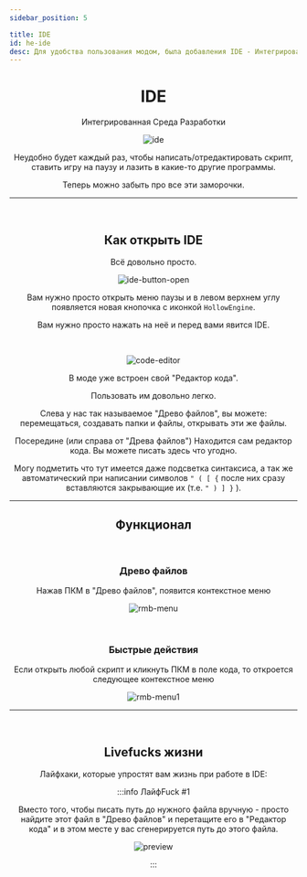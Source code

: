```yaml
---
sidebar_position: 5

title: IDE
id: he-ide
desc: Для удобства пользования модом, была добавления IDE - Интегрированная Среда Разработки
---
```



<div align="center">

# IDE

Интегрированная Среда Разработки

<div className="show" id="mask">

![ide](@site/static/img/doc/titles/IDE0.webp "Холоу рисует строки кода")

</div>

Неудобно будет каждый раз, чтобы написать/отредактировать скрипт, ставить игру на паузу и лазить в какие-то другие программы.

Теперь можно забыть про все эти заморочки.

---

<br />

## Как открыть IDE

Всё довольно просто.

![ide-button-open](@site/static/img/doc/menus/ide-button-open.png)

Вам нужно просто открыть меню паузы и в левом верхнем углу появляется новая кнопочка с иконкой `HollowEngine`.

Вам нужно просто нажать на неё и перед вами явится IDE.

<br />

![code-editor](@site/static/img/doc/menus/code_editor.png)

В моде уже встроен свой "Редактор кода".

Пользовать им довольно легко.

Слева у нас так называемое "Древо файлов", вы можете: перемещаться, создавать папки и файлы, открывать эти же файлы.

Посередине (или справа от "Древа файлов") Находится сам редактор кода. Вы можете писать здесь что угодно.

Могу подметить что тут имеется даже подсветка синтаксиса, а так же автоматический при написании символов `" ( [ {` после них сразу вставляются закрывающие их (т.е. `" ) ] }` ).

---

## Функционал

<br />

### Древо файлов

Нажав ПКМ в "Древо файлов", появится контекстное меню

![rmb-menu](@site/static/img/doc/ide/rmb-menu.png)

<br />

### Быстрые действия

Если открыть любой скрипт и кликнуть ПКМ в поле кода, то откроется следующее контекстное меню

![rmb-menu1](@site/static/img/doc/ide/rmb-menu1.png)

---

<br />

## Livefucks жизни

Лайфхаки, которые упростят вам жизнь при работе в IDE:

:::info ЛайфFuck #1

Вместо того, чтобы писать путь до нужного файла вручную - просто найдите этот файл в "Древо файлов" и перетащите его в "Редактор кода"
и в этом месте у вас сгенерируется путь до этого файла.

<!-- Спасибо Bytolme (@blago) -->

![preview](@site/static/img/doc/ide/livefuck0.gif)

:::

</div>